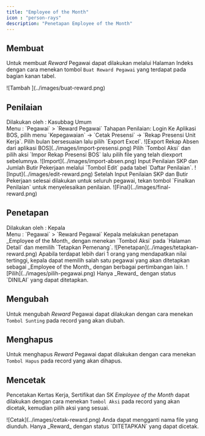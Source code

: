 ```yaml
---
title: "Employee of the Month"
icon : "person-rays"
description: "Penetapan Employee of the Month"
---
```



## Membuat
Untuk membuat _Reward_ Pegawai dapat dilakukan melalui Halaman Indeks dengan cara menekan tombol `Buat Reward Pegawai` yang terdapat pada bagian kanan tabel.

<Frame caption="Tampilan Menambahkan Reward Pegawai">
    ![Tambah ](../images/buat-reward.png)
</Frame>

## Penilaian
<Note>
    Dilakukan oleh : Kasubbag Umum
    <br />
    Menu : `Pegawai` > `Reward Pegawai`   
</Note>
Tahapan Penilaian:
<Steps>
    <Step title="Import Rekap Presensi">
        Login Ke Aplikasi BOS, pilih menu `Kepegawaian` -> `Cetak Presensi` -> `Rekap Presensi Unit Kerja`. Pilih bulan bersesuaian lalu pilih `Export Excel`.
        <Frame caption = "Export Rekap Absen dari aplikasi BOS">
            ![Export Rekap Absen dari aplikasi BOS](../images/import-presensi.png)
        </Frame>
        Pilih `Tombol Aksi` dan pilih aksi `Impor Rekap Presensi BOS` lalu pilih file yang telah diexport sebelumnya.
        <Frame caption = "Import Rekap Absen dari aplikasi BOS">
            ![Import](../images/import-absen.png)
        </Frame>
    </Step>
    <Step title="Input Penilaian SKP dan Jumlah Butir Pekerjaan">
        Input Penilaian SKP dan Jumlah Butir Pekerjaan melalui `Tombol Edit` pada tabel `Daftar Penilaian`.
         <Frame caption = "Import Rekap Absen dari aplikasi BOS">
            ![Input](../images/edit-reward.png)
        </Frame>
    </Step>
    <Step title="Finalisasi Penilaian">
       Setelah Input Penilaian SKP dan Butir Pekerjaan selesai dilakukan untuk seluruh pegawai, tekan tombol `Finalkan Penilaian` untuk menyelesaikan penilaian.
         <Frame caption = "Finalisasi Penilaian">
            ![Final](../images/final-reward.png)
        </Frame>
    </Step>
</Steps>

## Penetapan
<Note>
    Dilakukan oleh : Kepala
    <br />
    Menu : `Pegawai` > `Reward Pegawai`   
</Note>
Kepala melakukan penetapan _Employee of the Month_ dengan menekan `Tombol Aksi` pada `Halaman Detail` dan memilih `Tetapkan Pemenang`.
         <Frame caption = "Penetapan Pemenang">
            ![Penetapan](../images/tetapkan-reward.png)
        </Frame>
Apabila terdapat lebih dari 1 orang yang mendapatkan nilai tertinggi, kepala dapat memilih salah satu pegawai yang akan ditetapkan sebagai _Employee of the Month_ dengan berbagai pertimbangan lain.
         <Frame caption = "Memilih Pemenang">
            ![Pilih](../images/pilih-pegawai.png)
        </Frame>
<Warning>
    Hanya _Reward_ dengan status `DINILAI` yang dapat ditetapkan.
</Warning>


## Mengubah

Untuk mengubah _Reward_ Pegawai dapat dilakukan dengan cara menekan `Tombol Sunting` pada record yang akan diubah.

## Menghapus

Untuk menghapus _Reward_ Pegawai dapat dilakukan dengan cara menekan `Tombol Hapus` pada record yang akan dihapus.

## Mencetak
Pencetakan Kertas Kerja, Sertifikat dan SK _Employee of the Month_ dapat dilakukan dengan cara menekan `Tombol Aksi` pada record yang akan dicetak, kemudian pilih aksi yang sesuai.

<Frame caption="Tampilan Cetak">
    ![Cetak](../images/cetak-reward.png)
</Frame>

<Tip>
    Anda dapat mengganti nama file yang diunduh.
</Tip>
<Warning>
    Hanya _Reward_ dengan status `DITETAPKAN` yang dapat dicetak.
</Warning>

